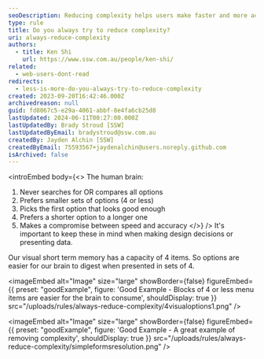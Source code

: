 ```yaml
---
seoDescription: Reducing complexity helps users make faster and more accurate decisions by presenting them with smaller sets of options
type: rule
title: Do you always try to reduce complexity?
uri: always-reduce-complexity
authors:
  - title: Ken Shi
    url: https://www.ssw.com.au/people/ken-shi/
related:
  - web-users-dont-read
redirects:
  - less-is-more-do-you-always-try-to-reduce-complexity
created: 2023-09-20T16:42:46.000Z
archivedreason: null
guid: fd8067c5-e29a-4061-abbf-8e4fa6cb25d8
lastUpdated: 2024-06-11T00:27:00.000Z
lastUpdatedBy: Brady Stroud [SSW]
lastUpdatedByEmail: bradystroud@ssw.com.au
createdBy: Jayden Alchin [SSW]
createdByEmail: 75593567+jaydenalchin@users.noreply.github.com
isArchived: false
---
```


<introEmbed
  body={<>
The human brain:

1. Never searches for OR compares all options
2. Prefers smaller sets of options (4 or less)
3. Picks the first option that looks good enough
4. Prefers a shorter option to a longer one
5. Makes a compromise between speed and accuracy
  </>}
/>
It's important to keep these in mind when making design decisions or presenting data.

Our visual short term memory has a capacity of 4 items. So options are easier for our brain to digest when presented in sets of 4.

<imageEmbed
  alt="Image"
  size="large"
  showBorder={false}
  figureEmbed={{
    preset: "goodExample",
    figure: 'Good Example - Blocks of 4 or less menu items are easier for the brain to consume',
    shouldDisplay: true
  }}
  src="/uploads/rules/always-reduce-complexity/4visualoptions1.png"
/>

<imageEmbed
  alt="Image"
  size="large"
  showBorder={false}
  figureEmbed={{
    preset: "goodExample",
    figure: 'Good Example - A great example of removing complexity',
    shouldDisplay: true
  }}
  src="/uploads/rules/always-reduce-complexity/simpleformsresolution.png"
/>
